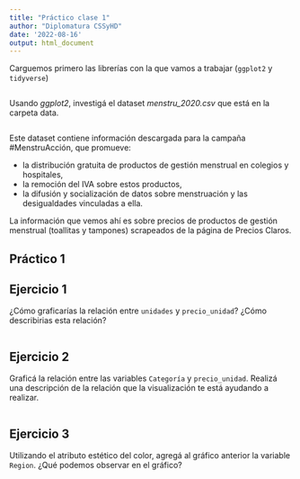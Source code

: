 ```yaml
---
title: "Práctico clase 1"
author: "Diplomatura CSSyHD"
date: '2022-08-16'
output: html_document
---
```


Carguemos primero las librerías con la que vamos a trabajar (`ggplot2` y `tidyverse`)

```r
```

Usando *ggplot2*, investigá el dataset *menstru_2020.csv* que está en la carpeta data. 

```r
```

Este dataset contiene información descargada para la campaña #MenstruAcción, que promueve:

- la distribución gratuita de productos de gestión menstrual en colegios y hospitales,
- la remoción del IVA sobre estos productos,
- la difusión y socialización de datos sobre menstruación y las desigualdades vinculadas a ella. 

La información que vemos ahí es sobre precios de productos de gestión menstrual (toallitas y tampones) scrapeados de la página de Precios Claros. 

## Práctico 1

## Ejercicio 1

¿Cómo graficarías la relación entre `unidades` y `precio_unidad`? ¿Cómo describirias esta relación?

```r

```

## Ejercicio 2

Graficá la relación entre las variables `Categoría` y `precio_unidad`. Realizá una descripción de la relación que la visualización te está ayudando a realizar.

```r
```

## Ejercicio 3

Utilizando el atributo estético del color, agregá al gráfico anterior la variable `Region`. ¿Qué podemos observar en el gráfico?

```r
```


